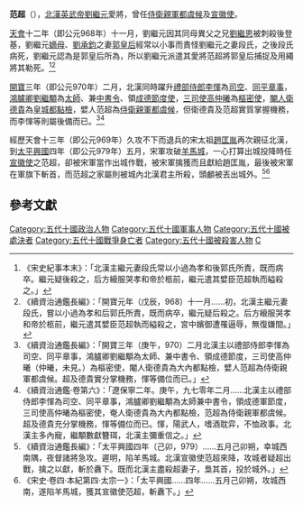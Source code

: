 '''范超'''（{{bd|？||979年|catIdx=F}}），[[北漢|北漢]][[英武帝|英武帝]][[劉繼元|劉繼元]]愛將，曾任[[侍衛親軍|侍衛親軍]][[都虞候|都虞候]]及[[宣徽使|宣徽使]]。

[[天会_(北汉)|天會]]十二年（即公元968年）十一月，劉繼元因其同母異父之兄[[劉繼恩|劉繼恩]]被刺殺後登基，劉繼元[[嫡母|嫡母]]、[[劉承鈞|劉承鈞]]之妻[[郭皇后_(劉鈞)|郭皇后]]經常以小事而責怪劉繼元之妻段氏，之後段氏病死，劉繼元認為是郭皇后所為，所以劉繼元派遣其愛將范超將郭皇后捕捉及用繩將其勒死。<ref>《宋史紀事本末》：「北漢主繼元妻段氏常以小過為孝和後郭氏所責，既而病卒。繼元疑後殺之，后方縗服哭孝和帝於柩前，繼元遣其嬖臣范超執而縊殺之。」</ref><ref>《續資治通鑑長編》：「開寶元年（戊辰，968）十一月......初，北漢主繼元妻段氏，嘗以小過為孝和后郭氏所責，既而病卒，繼元疑后殺之。后方縗服哭孝和帝於柩前，繼元遣其嬖臣范超執而縊殺之，宮中嬪御遭罹逼辱，無復嫌間。」</ref>

[[開寶|開寶]]三年（即公元970年）二月，北漢同時躍升[[禮部侍郎|禮部侍郎]][[李惲_(北漢)|李惲]]為[[司空|司空]]、[[同平章事|同平章事]]，[[鴻臚卿|鴻臚卿]][[劉繼顒|劉繼顒]]為[[太師|太師]]、兼[[中書令|中書令]]、領[[成德節度使|成德節度使]]，[[三司|三司]][[使|使]][[高仲曦|高仲曦]]為[[樞密使|樞密使]]，[[閹人|閹人]][[衛德貴|衛德貴]]為[[皇城|皇城]][[都點檢|都點檢]]，嬖人范超為[[侍衛親軍|侍衛親軍]][[都虞候|都虞候]]，但衛德貴及范超實質掌握機務，而李惲等則屬後備而已。<ref>《續資治通鑑長編》：「開寶三年（庚午，970）二月北漢主以禮部侍郎李惲為司空、同平章事，鴻臚卿劉繼顒為太師、兼中書令、領成德節度，三司使高仲曦（仲曦，未見。）為樞密使，閹人衛德貴為大內都點檢，嬖人范超為侍衛親軍都虞候。超及德貴實分掌機務，惲等備位而已。」</ref><ref>《續資治通鑑‧卷第六》：「遼保寧二年。庚午，九七零年二月......北漢主以禮部侍郎李惲為司空、同平章事，鴻臚卿劉繼顒為太師兼中書令，領成德軍節度，三司使高仲曦為樞密使，奄人衛德貴為大內都點檢，范超為侍衛親軍都虞候。超及德貴充分掌機務，惲等備位而已。惲，陽武人，嗜酒耽弈，不恤政事。北漢主多內寵，繼顒數獻簪珥，北漢主彌重信之。」</ref>

經歷天會十三年（即公元969年）久攻不下而退兵的宋太祖[[趙匡胤|趙匡胤]]再次親征北漢，到[[太平興國|太平興國]]四年（即公元979年）五月，宋軍攻破[[羊馬城|羊馬城]]，一心打算出城投降時任[[宣徽使|宣徽使]]之范超，卻被宋軍當作出城作戰，被宋軍擒獲而且獻給趙匡胤，最後被宋軍在軍旗下斬首，而范超之家屬則被城內北漢君主所殺，頭顱被丟出城外。<ref>《續資治通鑑長編》：「太平興國四年（己卯，979）......五月己卯朔，幸城西南隅，夜督諸將急攻。遲明，陷羊馬城。北漢宣徽使范超來降，攻城者疑超出戰，擒之以獻，斬於纛下。既而北漢主盡殺超妻子，梟其首，投於城外。」</ref><ref>《宋史‧卷四‧本紀第四‧太宗一》：「太平興國......四年......五月己卯朔，攻城西南，遂陷羊馬城，獲其宣徽使范超，斬纛下。」</ref>

==參考文獻==
{{wikisource|十國春秋/卷108}}
{{wikisource|宋史紀事本末/卷12}}
{{wikisource|續資治通鑑長編/卷009}}
{{wikisource|續資治通鑑長編/卷011}}
{{wikisource|續資治通鑑/卷006}}
{{wikisource|續資治通鑑長編/卷020}}
{{wikisource|宋史/卷004}}
{{Reflist}}

{{DEFAULTSORT:Fan范}}
[[Category:五代十國政治人物|Category:五代十國政治人物]]
[[Category:五代十國軍事人物|Category:五代十國軍事人物]]
[[Category:五代十國被處決者|Category:五代十國被處決者]]
[[Category:五代十國戰爭身亡者|Category:五代十國戰爭身亡者]]
[[Category:五代十國被殺害人物|Category:五代十國被殺害人物]]
[[Category:范姓|C]]